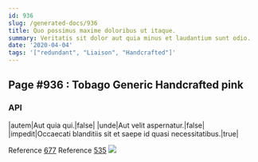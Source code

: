 ```yaml
---
id: 936
slug: /generated-docs/936
title: Quo possimus maxime doloribus ut itaque.
summary: Veritatis sit dolor aut quia minus et laudantium sunt odio.
date: '2020-04-04'
tags: '["redundant", "Liaison", "Handcrafted"]'
---
```



## Page #936 : Tobago Generic Handcrafted pink
### API

|autem|Aut quia qui.|false|
|unde|Aut velit aspernatur.|false|
|impedit|Occaecati blanditiis sit et saepe id quasi necessitatibus.|true|

Reference [677](/generated-docs/677)
Reference [535](/generated-docs/535)
![](/assets/cats-3.jpg)




